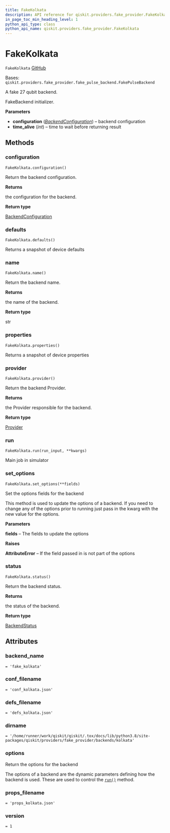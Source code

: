 ```yaml
---
title: FakeKolkata
description: API reference for qiskit.providers.fake_provider.FakeKolkata
in_page_toc_min_heading_level: 1
python_api_type: class
python_api_name: qiskit.providers.fake_provider.FakeKolkata
---
```


# FakeKolkata

<span id="qiskit.providers.fake_provider.FakeKolkata" />

`FakeKolkata` [GitHub](https://github.com/qiskit/qiskit/tree/stable/0.22/qiskit/providers/fake_provider/backends/kolkata/fake_kolkata.py "view source code")

Bases: `qiskit.providers.fake_provider.fake_pulse_backend.FakePulseBackend`

A fake 27 qubit backend.

FakeBackend initializer.

**Parameters**

*   **configuration** ([*BackendConfiguration*](qiskit.providers.models.BackendConfiguration "qiskit.providers.models.BackendConfiguration")) – backend configuration
*   **time\_alive** (*int*) – time to wait before returning result

## Methods

### configuration

<span id="qiskit.providers.fake_provider.FakeKolkata.configuration" />

`FakeKolkata.configuration()`

Return the backend configuration.

**Returns**

the configuration for the backend.

**Return type**

[BackendConfiguration](qiskit.providers.models.BackendConfiguration "qiskit.providers.models.BackendConfiguration")

### defaults

<span id="qiskit.providers.fake_provider.FakeKolkata.defaults" />

`FakeKolkata.defaults()`

Returns a snapshot of device defaults

### name

<span id="qiskit.providers.fake_provider.FakeKolkata.name" />

`FakeKolkata.name()`

Return the backend name.

**Returns**

the name of the backend.

**Return type**

str

### properties

<span id="qiskit.providers.fake_provider.FakeKolkata.properties" />

`FakeKolkata.properties()`

Returns a snapshot of device properties

### provider

<span id="qiskit.providers.fake_provider.FakeKolkata.provider" />

`FakeKolkata.provider()`

Return the backend Provider.

**Returns**

the Provider responsible for the backend.

**Return type**

[Provider](qiskit.providers.Provider "qiskit.providers.Provider")

### run

<span id="qiskit.providers.fake_provider.FakeKolkata.run" />

`FakeKolkata.run(run_input, **kwargs)`

Main job in simulator

### set\_options

<span id="qiskit.providers.fake_provider.FakeKolkata.set_options" />

`FakeKolkata.set_options(**fields)`

Set the options fields for the backend

This method is used to update the options of a backend. If you need to change any of the options prior to running just pass in the kwarg with the new value for the options.

**Parameters**

**fields** – The fields to update the options

**Raises**

**AttributeError** – If the field passed in is not part of the options

### status

<span id="qiskit.providers.fake_provider.FakeKolkata.status" />

`FakeKolkata.status()`

Return the backend status.

**Returns**

the status of the backend.

**Return type**

[BackendStatus](qiskit.providers.models.BackendStatus "qiskit.providers.models.BackendStatus")

## Attributes

<span id="qiskit.providers.fake_provider.FakeKolkata.backend_name" />

### backend\_name

`= 'fake_kolkata'`

<span id="qiskit.providers.fake_provider.FakeKolkata.conf_filename" />

### conf\_filename

`= 'conf_kolkata.json'`

<span id="qiskit.providers.fake_provider.FakeKolkata.defs_filename" />

### defs\_filename

`= 'defs_kolkata.json'`

<span id="qiskit.providers.fake_provider.FakeKolkata.dirname" />

### dirname

`= '/home/runner/work/qiskit/qiskit/.tox/docs/lib/python3.8/site-packages/qiskit/providers/fake_provider/backends/kolkata'`

<span id="qiskit.providers.fake_provider.FakeKolkata.options" />

### options

Return the options for the backend

The options of a backend are the dynamic parameters defining how the backend is used. These are used to control the [`run()`](qiskit.providers.fake_provider.FakeKolkata#run "qiskit.providers.fake_provider.FakeKolkata.run") method.

<span id="qiskit.providers.fake_provider.FakeKolkata.props_filename" />

### props\_filename

`= 'props_kolkata.json'`

<span id="qiskit.providers.fake_provider.FakeKolkata.version" />

### version

`= 1`

